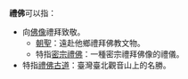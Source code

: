 '''禮佛'''可以指：
*向[[佛像|佛像]]禮拜致敬。
**[[朝聖|朝聖]]：遠赴他鄉禮拜佛教文物。
**特指[[密宗禮佛|密宗禮佛]]：一種密宗禮拜佛像的禮儀。
*特指[[禮佛古道|禮佛古道]]：臺灣臺北觀音山上的名勝。

{{disambig|Cat=二字中國相關消歧義}}